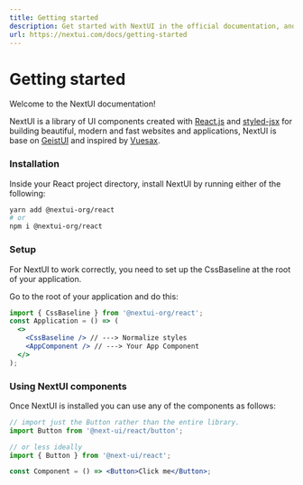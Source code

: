 ```yaml
---
title: Getting started
description: Get started with NextUI in the official documentation, and learn more about all our features!
url: https://nextui.com/docs/getting-started
---
```


# Getting started

Welcome to the NextUI documentation!

NextUI is a library of UI components created with <a href="https://reactjs.org/" rel="noreferrer" target="_blank">React.js</a> and <a href="https://github.com/vercel/styled-jsx" rel="noreferrer" target="_blank">
styled-jsx</a> for building beautiful, modern and fast websites and applications, NextUI is
base on <a href="https://react.geist-ui.dev" rel="noreferrer" target="_blank">
GeistUI</a> and inspired by <a href="https://vuesax.com/" rel="noreferrer" target="_blank">Vuesax</a>.

<CarbonAd />

<Spacer y={2} />

### Installation

Inside your React project directory, install NextUI by running either of the following:

```bash
yarn add @nextui-org/react
# or
npm i @nextui-org/react
```

<Spacer y={2.5} />

### Setup

For NextUI to work correctly, you need to set up the CssBaseline at the root of your application.

Go to the root of your application and do this:

```jsx
import { CssBaseline } from '@nextui-org/react';
const Application = () => (
  <>
    <CssBaseline /> // ---> Normalize styles
    <AppComponent /> // ---> Your App Component
  </>
);
```

### Using NextUI components

Once NextUI is installed you can use any of the components as follows:

```jsx
// import just the Button rather than the entire library.
import Button from '@next-ui/react/button';

// or less ideally
import { Button } from '@next-ui/react';

const Component = () => <Button>Click me</Button>;
```
